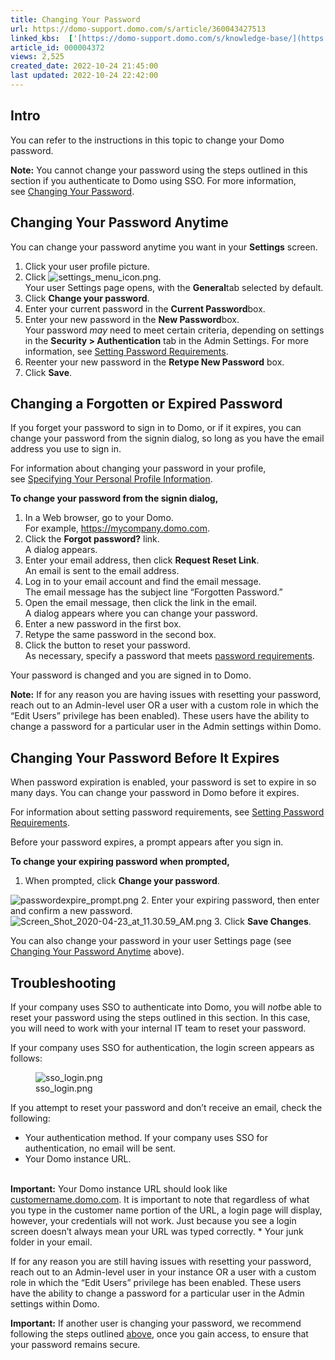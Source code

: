 ```yaml
---
title: Changing Your Password
url: https://domo-support.domo.com/s/article/360043427513
linked_kbs:  ['[https://domo-support.domo.com/s/knowledge-base/](https://domo-support.domo.com/s/knowledge-base/)', '[https://domo-support.domo.com/s/](https://domo-support.domo.com/s/)', '[https://domo-support.domo.com/s/topic/0TO5w000000ZamsGAC](https://domo-support.domo.com/s/topic/0TO5w000000ZamsGAC)', '[https://domo-support.domo.com/s/topic/0TO5w000000ZaoIGAS](https://domo-support.domo.com/s/topic/0TO5w000000ZaoIGAS)', '[https://domo-support.domo.com/s/article/360042934474](https://domo-support.domo.com/s/article/360042934474)', '[https://domo-support.domo.com/s/article/360043439413](https://domo-support.domo.com/s/article/360043439413)', '[https://domo-support.domo.com/s/article/360043427513](https://domo-support.domo.com/s/article/360043427513)', '[https://domo-support.domo.com/s/topic/0TO5w000000ZaoIGAS/support-resources](https://domo-support.domo.com/s/topic/0TO5w000000ZaoIGAS/support-resources)', '[https://domo-support.domo.com/s/article/360043429933](https://domo-support.domo.com/s/article/360043429933)', '[https://domo-support.domo.com/s/article/360043429953](https://domo-support.domo.com/s/article/360043429953)', '[https://domo-support.domo.com/s/article/360042925494](https://domo-support.domo.com/s/article/360042925494)', '[https://domo-support.domo.com/s/article/360043429913](https://domo-support.domo.com/s/article/360043429913)', '[https://domo-support.domo.com/s/article/4408174643607](https://domo-support.domo.com/s/article/4408174643607)', '[https://domo-support.domo.com/s/login/](https://domo-support.domo.com/s/login/)']
article_id: 000004372
views: 2,525
created_date: 2022-10-24 21:45:00
last updated: 2022-10-24 22:42:00
---
```




Intro
-----


You can refer to the instructions in this topic to change your Domo password.




 


**Note:** You cannot change your password using the steps outlined in this section if you authenticate to Domo using SSO. For more information, see [Changing Your Password](#h_ce8391c5-a220-45f5-9048-00863a0a1c4f "Changing Your Password").



Changing Your Password Anytime
------------------------------


You can change your password anytime you want in your **Settings** screen.


1. Click your user profile picture.
2. Click ![settings_menu_icon.png](settings_menu_icon.png).  
 Your user Settings page opens, with the **General**tab selected by default.
3. Click **Change your password**.
4. Enter your current password in the **Current Password**box.
5. Enter your new password in the **New Password**box.  
 Your password *may* need to meet certain criteria, depending on settings in the **Security > Authentication** tab in the Admin Settings. For more information, see [Setting Password Requirements](/s/article/360042934474 "Setting Password Requirements").
6. Reenter your new password in the **Retype New Password** box.
7. Click **Save**.


Changing a Forgotten or Expired Password
----------------------------------------


If you forget your password to sign in to Domo, or if it expires, you can change your password from the signin dialog, so long as you have the email address you use to sign in.


For information about changing your password in your profile, see [Specifying Your Personal Profile Information](/s/article/360043439413 "Specifying Your Personal Profile Information").


**To change your password from the signin dialog,**


1. In a Web browser, go to your Domo.  
 For example, <https://mycompany.domo.com>.
2. Click the **Forgot password?** link.  
 A dialog appears.
3. Enter your email address, then click **Request Reset Link**.  
 An email is sent to the email address.
4. Log in to your email account and find the email message.  
 The email message has the subject line "Forgotten Password."
5. Open the email message, then click the link in the email.  
 A dialog appears where you can change your password.
6. Enter a new password in the first box.
7. Retype the same password in the second box.
8. Click the button to reset your password.  
 As necessary, specify a password that meets [password requirements](/s/article/360042934474 "Setting Password Requirements").


Your password is changed and you are signed in to Domo.




 

**Note:** If for any reason you are having issues with resetting your password, reach out to an Admin-level user OR a user with a custom role in which the "Edit Users" privilege has been enabled). These users have the ability to change a password for a particular user in the Admin settings within Domo.



Changing Your Password Before It Expires
----------------------------------------


When password expiration is enabled, your password is set to expire in so many days. You can change your password in Domo before it expires.


For information about setting password requirements, see [Setting Password Requirements](/s/article/360042934474 "Setting Password Requirements").


Before your password expires, a prompt appears after you sign in.


**To change your expiring password when prompted,**


1. When prompted, click **Change your password**.  
   
![passwordexpire_prompt.png](passwordexpire_prompt.png)
2. Enter your expiring password, then enter and confirm a new password.  
![Screen_Shot_2020-04-23_at_11.30.59_AM.png](Screen_Shot_2020-04-23_at_11.30.59_AM.png)
3. Click **Save Changes**.


You can also change your password in your user Settings page (see [Changing Your Password Anytime](#h_8a0b1b7d-ea2c-471f-985e-06f34a41b9a0 "Changing Your Password") above).


Troubleshooting
---------------


If your company uses SSO to authenticate into Domo, you will *not*be able to reset your password using the steps outlined in this section. In this case, you will need to work with your internal IT team to reset your password. 


If your company uses SSO for authentication, the login screen appears as follows:


![sso_login.png](sso_login.png)


If you attempt to reset your password and don't receive an email, check the following:


* Your authentication method. If your company uses SSO for authentication, no email will be sent.
* Your Domo instance URL.   
  




 

**Important:** Your Domo instance URL should look like [customername.domo.com](http://customername.domo.com). It is important to note that regardless of what you type in the customer name portion of the URL, a login page will display, however, your credentials will not work. Just because you see a login screen doesn't always mean your URL was typed correctly.
* Your junk folder in your email.


If for any reason you are still having issues with resetting your password, reach out to an Admin-level user in your instance OR a user with a custom role in which the "Edit Users" privilege has been enabled. These users have the ability to change a password for a particular user in the Admin settings within Domo.




 

**Important:** If another user is changing your password, we recommend following the steps outlined [above](#h_8a0b1b7d-ea2c-471f-985e-06f34a41b9a0 "Changing Your Password"), once you gain access, to ensure that your password remains secure.



 

